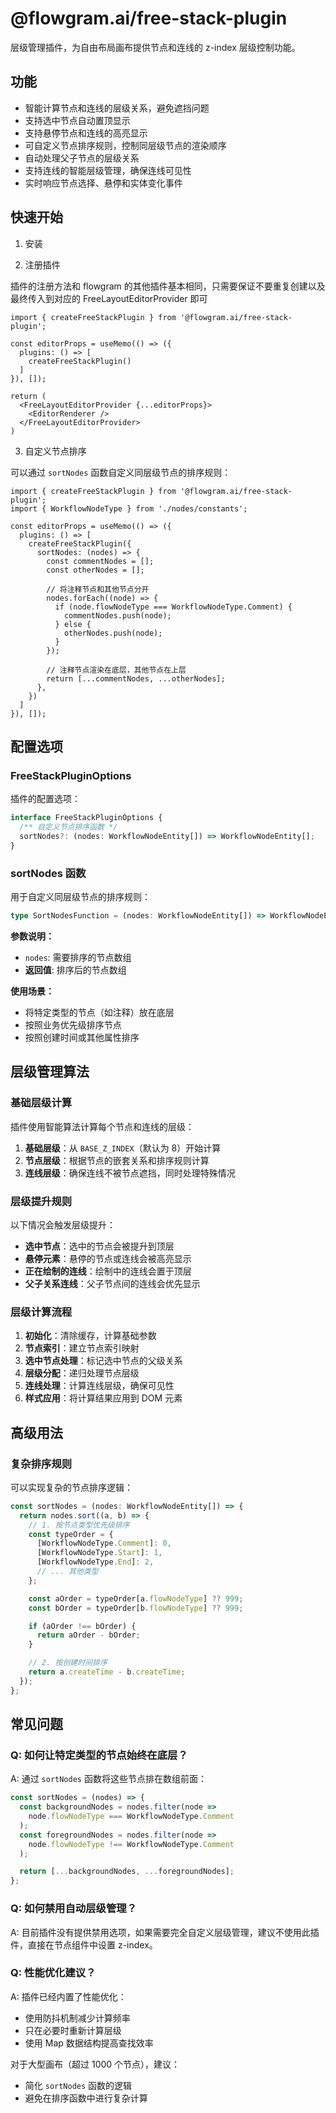 
# @flowgram.ai/free-stack-plugin

层级管理插件，为自由布局画布提供节点和连线的 z-index 层级控制功能。

## 功能

- 智能计算节点和连线的层级关系，避免遮挡问题
- 支持选中节点自动置顶显示
- 支持悬停节点和连线的高亮显示
- 可自定义节点排序规则，控制同层级节点的渲染顺序
- 自动处理父子节点的层级关系
- 支持连线的智能层级管理，确保连线可见性
- 实时响应节点选择、悬停和实体变化事件

## 快速开始

1. 安装

<PackageManagerTabs command="install @flowgram.ai/free-stack-plugin" />

2. 注册插件

插件的注册方法和 flowgram 的其他插件基本相同，只需要保证不要重复创建以及最终传入到对应的 FreeLayoutEditorProvider 即可

```tsx
import { createFreeStackPlugin } from '@flowgram.ai/free-stack-plugin';

const editorProps = useMemo(() => ({
  plugins: () => [
    createFreeStackPlugin()
  ]
}), []);

return (
  <FreeLayoutEditorProvider {...editorProps}>
    <EditorRenderer />
  </FreeLayoutEditorProvider>
)
```

3. 自定义节点排序

可以通过 `sortNodes` 函数自定义同层级节点的排序规则：

```tsx
import { createFreeStackPlugin } from '@flowgram.ai/free-stack-plugin';
import { WorkflowNodeType } from './nodes/constants';

const editorProps = useMemo(() => ({
  plugins: () => [
    createFreeStackPlugin({
      sortNodes: (nodes) => {
        const commentNodes = [];
        const otherNodes = [];

        // 将注释节点和其他节点分开
        nodes.forEach((node) => {
          if (node.flowNodeType === WorkflowNodeType.Comment) {
            commentNodes.push(node);
          } else {
            otherNodes.push(node);
          }
        });

        // 注释节点渲染在底层，其他节点在上层
        return [...commentNodes, ...otherNodes];
      },
    })
  ]
}), []);
```

## 配置选项

### FreeStackPluginOptions

插件的配置选项：

```typescript
interface FreeStackPluginOptions {
  /** 自定义节点排序函数 */
  sortNodes?: (nodes: WorkflowNodeEntity[]) => WorkflowNodeEntity[];
}
```

### sortNodes 函数

用于自定义同层级节点的排序规则：

```typescript
type SortNodesFunction = (nodes: WorkflowNodeEntity[]) => WorkflowNodeEntity[];
```

**参数说明：**
- `nodes`: 需要排序的节点数组
- **返回值**: 排序后的节点数组

**使用场景：**
- 将特定类型的节点（如注释）放在底层
- 按照业务优先级排序节点
- 按照创建时间或其他属性排序

## 层级管理算法

### 基础层级计算

插件使用智能算法计算每个节点和连线的层级：

1. **基础层级**：从 `BASE_Z_INDEX`（默认为 8）开始计算
2. **节点层级**：根据节点的嵌套关系和排序规则计算
3. **连线层级**：确保连线不被节点遮挡，同时处理特殊情况

### 层级提升规则

以下情况会触发层级提升：

- **选中节点**：选中的节点会被提升到顶层
- **悬停元素**：悬停的节点或连线会被高亮显示
- **正在绘制的连线**：绘制中的连线会置于顶层
- **父子关系连线**：父子节点间的连线会优先显示

### 层级计算流程

1. **初始化**：清除缓存，计算基础参数
2. **节点索引**：建立节点索引映射
3. **选中节点处理**：标记选中节点的父级关系
4. **层级分配**：递归处理节点层级
5. **连线处理**：计算连线层级，确保可见性
6. **样式应用**：将计算结果应用到 DOM 元素

## 高级用法

### 复杂排序规则

可以实现复杂的节点排序逻辑：

```typescript
const sortNodes = (nodes: WorkflowNodeEntity[]) => {
  return nodes.sort((a, b) => {
    // 1. 按节点类型优先级排序
    const typeOrder = {
      [WorkflowNodeType.Comment]: 0,
      [WorkflowNodeType.Start]: 1,
      [WorkflowNodeType.End]: 2,
      // ... 其他类型
    };

    const aOrder = typeOrder[a.flowNodeType] ?? 999;
    const bOrder = typeOrder[b.flowNodeType] ?? 999;

    if (aOrder !== bOrder) {
      return aOrder - bOrder;
    }

    // 2. 按创建时间排序
    return a.createTime - b.createTime;
  });
};
```

## 常见问题

### Q: 如何让特定类型的节点始终在底层？

A: 通过 `sortNodes` 函数将这些节点排在数组前面：

```typescript
const sortNodes = (nodes) => {
  const backgroundNodes = nodes.filter(node =>
    node.flowNodeType === WorkflowNodeType.Comment
  );
  const foregroundNodes = nodes.filter(node =>
    node.flowNodeType !== WorkflowNodeType.Comment
  );

  return [...backgroundNodes, ...foregroundNodes];
};
```

### Q: 如何禁用自动层级管理？

A: 目前插件没有提供禁用选项，如果需要完全自定义层级管理，建议不使用此插件，直接在节点组件中设置 z-index。

### Q: 性能优化建议？

A: 插件已经内置了性能优化：
- 使用防抖机制减少计算频率
- 只在必要时重新计算层级
- 使用 Map 数据结构提高查找效率

对于大型画布（超过 1000 个节点），建议：
- 简化 `sortNodes` 函数的逻辑
- 避免在排序函数中进行复杂计算
